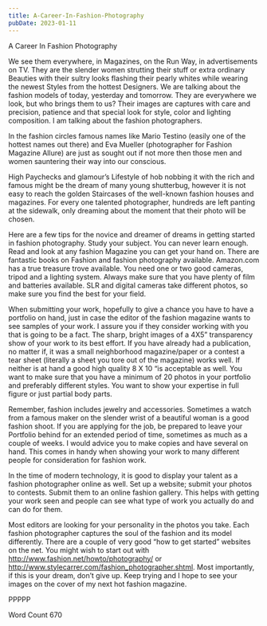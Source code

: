 ```yaml
---
title: A-Career-In-Fashion-Photography
pubDate: 2023-01-11
---
```


A Career In Fashion Photography

We see them everywhere, in Magazines, on the Run Way, in advertisements on TV. They are the slender women strutting their stuff or extra ordinary Beauties with their sultry looks flashing their pearly whites while wearing the newest Styles from the hottest Designers. We are talking about the fashion models of today, yesterday and tomorrow. They are everywhere we look, but who brings them to us? Their images are captures with care and precision, patience and that special look for style, color and lighting composition. I am talking about the fashion photographers. 

In the fashion circles famous names like Mario Testino (easily one of the hottest names out there) and Eva Mueller (photographer for Fashion Magazine Allure) are just as sought out if not more then those men and women sauntering their way into our conscious. 

High Paychecks and glamour’s Lifestyle of hob nobbing it with the rich and famous might be the dream of many young shutterbug, however it is not easy to reach the golden Staircases of the well-known fashion houses and magazines. For every one talented photographer, hundreds are left panting at the sidewalk, only dreaming about the moment that their photo will be chosen. 

Here are a few tips for the novice and dreamer of dreams in getting started in fashion photography. Study your subject. You can never learn enough. Read and look at any fashion Magazine you can get your hand on. There are fantastic books on Fashion and fashion photography available. Amazon.com has a true treasure trove available. 
You need one or two good cameras, tripod and a lighting system. Always make sure that you have plenty of film and batteries available. SLR and digital cameras take different photos, so make sure you find the best for your field.

When submitting your work, hopefully to give a chance you have to have a portfolio on hand, just in case the editor of the fashion magazine wants to see samples of your work. I assure you if they consider working with you that is going to be a fact. 
The sharp, bright images of a 4X5” transparency show of your work to its best effort. If you have already had a publication, no matter if, it was a small neighborhood magazine/paper or a contest a tear sheet (literally a sheet you tore out of the magazine) works well. If neither is at hand a good high quality 8 X 10 “is acceptable as well. You want to make sure that you have a minimum of 20 photos in your portfolio and preferably different styles. You want to show your expertise in full figure or just partial body parts. 

Remember, fashion includes jewelry and accessories. Sometimes a watch from a famous maker on the slender wrist of a beautiful woman is a good fashion shoot. If you are applying for the job, be prepared to leave your Portfolio behind for an extended period of time, sometimes as much as a couple of weeks. I would advice you to make copies and have several on hand. This comes in handy when showing your work to many different people for consideration for fashion work. 

In the time of modern technology, it is good to display your talent as a fashion photographer online as well. Set up a website; submit your photos to contests. Submit them to an online fashion gallery. This helps with getting your work seen and people can see what type of work you actually do and can do for them. 

Most editors are looking for your personality in the photos you take. Each fashion photographer captures the soul of the fashion and its model differently. There are a couple of very good “how to get started” websites on the net. You might wish to start out with http://www.fashion.net/howto/photography/ or http://www.stylecarrer.com/fashion_photographer.shtml. Most importantly, if this is your dream, don’t give up. Keep trying and I hope to see your images on the cover of my next hot fashion magazine. 

PPPPP

Word Count 670